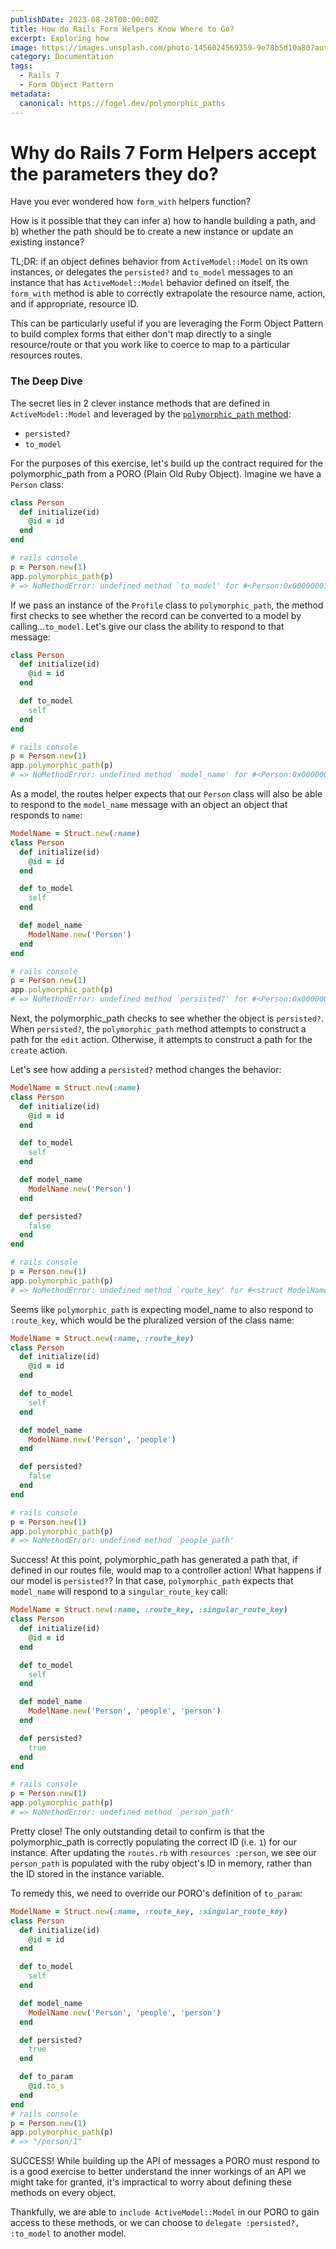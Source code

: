 ```yaml
---
publishDate: 2023-08-28T00:00:00Z
title: How do Rails Form Helpers Know Where to Go?
excerpt: Exploring how
image: https://images.unsplash.com/photo-1456024569359-9e78b5d10a80?auto=format&fit=crop&w=2069&q=80
category: Documentation
tags:
  - Rails 7
  - Form Object Pattern
metadata:
  canonical: https://fogel.dev/polymorphic_paths
---
```



# Why do Rails 7 Form Helpers accept the parameters they do?

Have you ever wondered how `form_with` helpers function?

How is it possible that they can infer a) how to handle building a path, and b) whether the path should be to create a new instance or update an existing instance?

TL;DR: if an object defines behavior from `ActiveModel::Model` on its own instances, or delegates the `persisted?` and `to_model` messages to an instance that has `ActiveModel::Model` behavior defined on itself, the `form_with` method is able to correctly extrapolate the resource name, action, and if appropriate, resource ID.

This can be particularly useful if you are leveraging the Form Object Pattern to build complex forms that either don't map directly to a single resource/route or that you work like to coerce to map to a particular resources routes.

### The Deep Dive

The secret lies in 2 clever instance methods that are defined in `ActiveModel::Model` and leveraged by the [`polymorphic_path` method](https://github.com/rails/rails/blob/main/actionpack/lib/action_dispatch/routing/polymorphic_routes.rb#L126):

- `persisted?`
- `to_model`

For the purposes of this exercise, let's build up the contract required for the polymorphic_path from a PORO (Plain Old Ruby Object). Imagine we have a `Person` class:

```ruby
class Person
  def initialize(id)
    @id = id
  end
end

# rails console
p = Person.new(1)
app.polymorphic_path(p)
# => NoMethodError: undefined method `to_model' for #<Person:0x000000011707ec58 @id=1>

```

If we pass an instance of the `Profile` class to `polymorphic_path`, the method first checks to see whether the record can be converted to a model by calling...`to_model`. Let's give our class the ability to respond to that message:

```ruby
class Person
  def initialize(id)
    @id = id
  end

  def to_model
    self
  end
end

# rails console
p = Person.new(1)
app.polymorphic_path(p)
# => NoMethodError: undefined method `model_name' for #<Person:0x0000000117327860 @id=1>
```

As a model, the routes helper expects that our `Person` class will also be able to respond to the `model_name` message with an object an object that responds to `name`:

```ruby
ModelName = Struct.new(:name)
class Person
  def initialize(id)
    @id = id
  end

  def to_model
    self
  end

  def model_name
    ModelName.new('Person')
  end
end

# rails console
p = Person.new(1)
app.polymorphic_path(p)
# => NoMethodError: undefined method `persisted?' for #<Person:0x00000001173958d8 @id=1>
```

Next, the polymorphic_path checks to see whether the object is `persisted?`. When `persisted?`, the `polymorphic_path` method attempts to construct a path for the `edit` action. Otherwise, it attempts to construct a path for the `create` action.

Let's see how adding a `persisted?` method changes the behavior:

```ruby
ModelName = Struct.new(:name)
class Person
  def initialize(id)
    @id = id
  end

  def to_model
    self
  end

  def model_name
    ModelName.new('Person')
  end

  def persisted?
    false
  end
end

# rails console
p = Person.new(1)
app.polymorphic_path(p)
# => NoMethodError: undefined method `route_key' for #<struct ModelName name="person">
```

Seems like `polymorphic_path` is expecting model_name to also respond to `:route_key`, which would be the pluralized version of the class name:

```ruby
ModelName = Struct.new(:name, :route_key)
class Person
  def initialize(id)
    @id = id
  end

  def to_model
    self
  end

  def model_name
    ModelName.new('Person', 'people')
  end

  def persisted?
    false
  end
end

# rails console
p = Person.new(1)
app.polymorphic_path(p)
# => NoMethodError: undefined method `people_path'
```

Success! At this point, polymorphic_path has generated a path that, if defined in our routes file, would map to a controller action!
What happens if our model is `persisted?`? In that case, `polymorphic_path` expects that `model_name` will respond to a `singular_route_key` call:

```ruby
ModelName = Struct.new(:name, :route_key, :singular_route_key)
class Person
  def initialize(id)
    @id = id
  end

  def to_model
    self
  end

  def model_name
    ModelName.new('Person', 'people', 'person')
  end

  def persisted?
    true
  end
end

# rails console
p = Person.new(1)
app.polymorphic_path(p)
# => NoMethodError: undefined method `person_path'
```

Pretty close! The only outstanding detail to confirm is that the polymorphic_path is correctly populating the correct ID (i.e. `1`) for our instance. After updating the `routes.rb` with `resources :person`, we see our `person_path` is populated with the ruby object's ID in memory, rather than the ID stored in the instance variable.

To remedy this, we need to override our PORO's definition of `to_param`:

```ruby
ModelName = Struct.new(:name, :route_key, :singular_route_key)
class Person
  def initialize(id)
    @id = id
  end

  def to_model
    self
  end

  def model_name
    ModelName.new('Person', 'people', 'person')
  end

  def persisted?
    true
  end

  def to_param
    @id.to_s
  end
end
# rails console
p = Person.new(1)
app.polymorphic_path(p)
# => "/person/1"
```

SUCCESS! While building up the API of messages a PORO must respond to is a good exercise to better understand the inner workings of an API we might take for granted, it's impractical to worry about defining these methods on every object.

Thankfully, we are able to `include ActiveModel::Model` in our PORO to gain access to these methods, or we can choose to `delegate :persisted?, :to_model` to another model.

